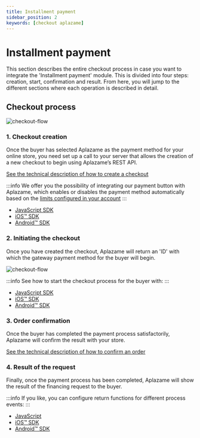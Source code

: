 ```yaml
---
title: Installment payment
sidebar_position: 2
keywords: [checkout aplazame]
---
```


# Installment payment
This section describes the entire checkout process in case you want to integrate the 'Installment payment' module. This is divided into four steps: creation, start, confirmation and result. From here, you will jump to the different sections where each operation is described in detail.

## Checkout process

![checkout-flow](/img/checkout-integration-flow-en.svg)


### 1. Checkout creation
Once the buyer has selected Aplazame as the payment method for your online store, you need set up a call to your server that allows the creation of a new checkout to begin using Aplazame’s REST API.


[See the technical description of how to create a checkout](../checkout-creation/)

:::info
We offer you the possibility of integrating our payment button with Aplazame, which enables or disables the payment method automatically based on the [limits configured in your account](https://ayuda.aplazame.com/hc/es-es/articles/360014973600--C%C3%B3mo-configurar-el-widget-de-Aplazame-en-tu-tienda-)
:::

* [JavaScript SDK](../sdk-javascript/#check-available-products)
* [iOS™ SDK](../sdk-ios/#check-availability)
* [Android™ SDK](../sdk-android/#check-availability)

### 2. Initiating the checkout

<div className="row" style={{alignItems: 'flex-start'}}>
  <div className="col col--6 margin-bottom--lg">
    <p>Once you have created the checkout, Aplazame will return an 'ID' with which the gateway payment method for the buyer will begin.</p>
  </div>
  <div className="col col--6 margin-bottom--lg text-right">

  ![checkout-flow](/img/checkout-paylater-1-welcome.svg)
  </div>
</div>

:::info
See how to start the checkout process for the buyer with:
:::

* [JavaScript SDK](../sdk-javascript/#checkout-setup)
* [iOS™ SDK](../sdk-ios/#checkout-setup)
* [Android™ SDK](../sdk-android/#checkout-setup)


### 3. Order confirmation
Once the buyer has completed the payment process satisfactorily, Aplazame will confirm the result with your store.

[See the technical description of how to confirm an order](../checkout-confirmation/)

### 4. Result of the request
Finally, once the payment process has been completed, Aplazame will show the result of the financing request to the buyer.

:::info
If you like, you can configure return functions for different process events:
:::

* [JavaScript](../sdk-javascript/#checkout-result)
* [iOS™ SDK](../sdk-ios/#checkout-result)
* [Android™ SDK](../sdk-android/#checkout-result)

